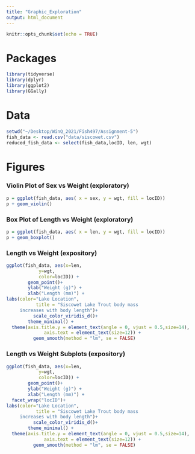 ```yaml
---
title: "Graphic_Exploration"
output: html_document
---
```


```r
knitr::opts_chunk$set(echo = TRUE)
```

# Packages

```r
library(tidyverse)
library(dplyr)
library(ggplot2)
library(GGally)
```

# Data 
```r
setwd("~/Desktop/WinQ_2021/Fish497/Assignment-5")
fish_data <- read.csv("data/siscowet.csv")
reduced_fish_data <- select(fish_data,locID, len, wgt)
```


# Figures

### Violin Plot of Sex vs Weight (exploratory)
```r

p = ggplot(fish_data, aes( x = sex, y = wgt, fill = locID))
p + geom_violin()

```

### Box Plot of Length vs Weight (exploratory)
```r
p = ggplot(fish_data, aes( x = len, y = wgt, fill = locID))
p + geom_boxplot()

```

### Length vs Weight (expository)
```r
ggplot(fish_data, aes(x=len,
            y=wgt,
            color=locID)) +
        geom_point()+ 
        ylab("Weight (g)") + 
        xlab("Length (mm)") + 
labs(color="Lake Location",
           title = "Siscowet Lake Trout body mass 
     increases with body length")+
          scale_color_viridis_d()+
        theme_minimal() + 
  theme(axis.title.y = element_text(angle = 0, vjust = 0.5,size=14),
              axis.text = element_text(size=12)) + 
          geom_smooth(method = "lm", se = FALSE)

```

### Length vs Weight Subplots (expository)
```r
ggplot(fish_data, aes(x=len,
            y=wgt,
            color=locID)) +
        geom_point()+ 
        ylab("Weight (g)") + 
        xlab("Length (mm)") +
  facet_wrap("locID")+
labs(color="Lake Location",
           title = "Siscowet Lake Trout body mass 
     increases with body length")+
          scale_color_viridis_d()+
        theme_minimal() + 
  theme(axis.title.y = element_text(angle = 0, vjust = 0.5,size=14),
              axis.text = element_text(size=12)) + 
          geom_smooth(method = "lm", se = FALSE)

```
